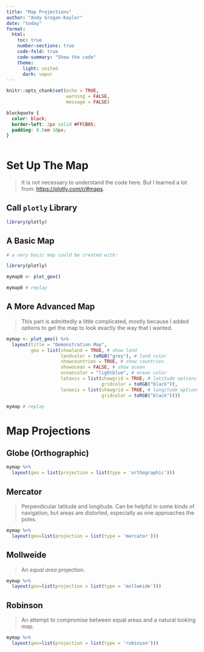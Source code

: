 ```yaml
---
title: "Map Projections"
author: "Andy Grogan-Kaylor"
date: "today"
format:
  html:
    toc: true
    number-sections: true
    code-fold: true
    code-summary: "Show the code"
    theme:
      light: united
      dark: vapor
---
```


```r

knitr::opts_chunk$set(echo = TRUE,
                      warning = FALSE,
                      message = FALSE)

```

```css

blockquote {
  color: black;
  border-left: 2px solid #FFCB05; 
  padding: 0.5em 10px;
}
  
```

# Set Up The Map

> It is not necessary to understand the code here. But I learned a lot from: [https://plotly.com/r/#maps](https://plotly.com/r/#maps).

## Call `plotly` Library

```r

library(plotly)

```

## A Basic Map

```r

# a very basic map could be created with: 

library(plotly)

mymap0 <- plot_geo()

mymap0 # replay

```

## A More Advanced Map

> This part is admittedly a little complicated, mostly because I added options to get the map to look exactly the way that I wanted. 

```r

mymap <- plot_geo() %>%
  layout(title = "Demonstration Map", 
         geo = list(showland = TRUE, # show land
                    landcolor = toRGB("grey"), # land color
                    showcountries = TRUE, # show countries
                    showocean = FALSE, # show ocean
                    oceancolor = "lightblue", # ocean color
                    lataxis = list(showgrid = TRUE, # latitude options
                                   gridcolor = toRGB("black")),
                    lonaxis = list(showgrid = TRUE, # longitude options
                                   gridcolor = toRGB("black")))) 

mymap # replay

```

# Map Projections

## Globe (Orthographic)

```r

mymap %>% 
  layout(geo = list(projection = list(type = 'orthographic')))

```

## Mercator 

> Perpendicular latitude and longitude. Can be helpful in some kinds of navigation, but areas are distorted, especially as one approaches the poles.

```r

mymap %>% 
  layout(geo=list(projection = list(type = 'mercator')))

```

## Mollweide

> An *equal area* projection.

```r

mymap %>% 
  layout(geo=list(projection = list(type = 'mollweide')))

```

## Robinson

> An attempt to compromise between equal areas and a natural looking map.

```r

mymap %>% 
  layout(geo=list(projection = list(type = 'robinson')))

```


